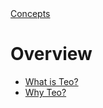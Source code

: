 <div className="breadcrumbs">
  <span className="breadcrumb">
    <a href="/docs/concepts">Concepts</a>
  </span>
</div>

# Overview

- [What is Teo?](/docs/concepts/overview/what-is-teo)
- [Why Teo?](/docs/concepts/overview/why-teo)
